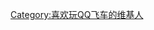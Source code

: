 {{Userbox
  |id=ＱＱ飞车
  |id-s=13
  |info=这个用户喜欢玩'''[[QQ飞车]]'''。
  |id-c=#FFFFFF
  |id-fc=blue
  |info-c=yellow
  |info-s=10
  |info-fc=black
}}
[[Category:喜欢玩QQ飞车的维基人]]